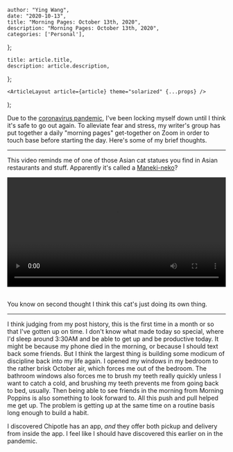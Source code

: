 

    author: "Ying Wang",
    date: "2020-10-13",
    title: "Morning Pages: October 13th, 2020",
    description: "Morning Pages: October 13th, 2020",
    categories: ['Personal'],
};

    title: article.title,
    description: article.description,
};

    <ArticleLayout article={article} theme="solarized" {...props} />
);


Due to the [coronavirus
pandemic](https://en.wikipedia.org/wiki/2019-20_coronavirus_pandemic), I've been
locking myself down until I think it's safe to go out again. To alleviate fear
and stress, my writer's group has put together a daily "morning pages"
get-together on Zoom in order to touch base before starting the day. Here's some
of my brief thoughts.

---

This video reminds me of one of those Asian cat statues you find in Asian
restaurants and stuff. Apparently it's called a
[Maneki-neko](https://en.wikipedia.org/wiki/Maneki-neko)?

<!-- https://stackoverflow.com/a/26276254 -->
<video style="width: 100%; width: -moz-available; width: -webkit-fill-available; width: fill-available; max-width: 100%;" controls>
    <source src="/video/posts/2020/10/13/morning_pages.mp4" type="video/mp4">
    Your browser does not support HTML5 video.
</video>
<br/>
<br/>

You know on second thought I think this cat's just doing its own thing.

---

I think judging from my post history, this is the first time in a month or so
that I've gotten up on time. I don't know what made today so special, where I'd
sleep around 3:30AM and be able to get up and be productive today. It might be
because my phone died in the morning, or because I should text back some
friends. But I think the largest thing is building some modicum of discipline
back into my life again. I opened my windows in my bedroom to the rather brisk
October air, which forces me out of the bedroom. The bathroom windows also
forces me to brush my teeth really quickly unless I want to catch a cold, and
brushing my teeth prevents me from going back to bed, usually. Then being able
to see friends in the morning from Morning Poppins is also something to look
forward to. All this push and pull helped me get up. The problem is getting up
at the same time on a routine basis long enough to build a habit.

I discovered Chipotle has an app, _and_ they offer both pickup and delivery from
inside the app. I feel like I should have discovered this earlier on in the
pandemic.
